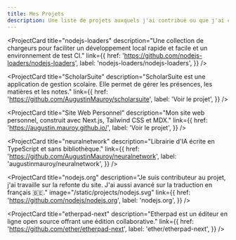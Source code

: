 ```yaml
---
title: Mes Projets
description: Une liste de projets auxquels j'ai contribué ou que j'ai créés.
---
```


<ProjectCard
  title="nodejs-loaders"
  description="Une collection de chargeurs pour faciliter un développement local rapide et facile et un environnement de test CI."
  link={{
    href: 'https://github.com/nodejs-loaders/nodejs-loaders',
    label: 'nodejs-loaders/nodejs-loaders',
  }}
/>

<ProjectCard
  title="ScholarSuite"
  description="ScholarSuite est une application de gestion scolaire. Elle permet de gérer les présences, les matières et les notes."
  link={{
    href: 'https://github.com/AugustinMauroy/scholarsuite',
    label: 'Voir le projet',
  }}
/>

<ProjectCard
  title="Site Web Personnel"
  description="Mon site web personnel, construit avec Next.js, Tailwind CSS et MDX."
  link={{
    href: 'https://augustin.mauroy.github.io/',
    label: 'Voir le projet',
  }}
/>

<ProjectCard
  title="neuralnetwork"
  description="Librairie d'IA écrite en TypeScript et sans bibliothèque."
  link={{
    href: 'https://github.com/AugustinMauroy/neuralnetwork',
    label: 'augustinmauroy/neuralnetwork',
  }}
/>

<ProjectCard
  title="nodejs.org"
  description="Je suis contributeur au projet, j'ai travaille sur la refonte du site. J'ai aussi avancé sur la traduction en français 🇧🇪."
  image="/static/projects/nodejs.svg"
  link={{
    href: 'https://github.com/nodejs/nodejs.org',
    label: 'nodejs.org',
  }}
/>

<ProjectCard
  title="etherpad-next"
  description="Etherpad est un éditeur en ligne open source offrant une édition collaborative."
  link={{
    href: 'https://github.com/ether/etherpad-next',
    label: 'ether/etherpad-next',
  }}
/>
